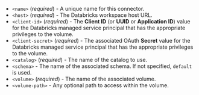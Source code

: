 - `<name>` (_required_) - A unique name for this connector.
- `<host>` (_required_) - The Databricks workspace host URL.
- `<client-id>` (_required_) - The **Client ID** (or **UUID** or **Application ID**) value for the Databricks managed service principal that has the appropriate privileges to the volume.
- `<client-secret>` (_required_) - The associated OAuth **Secret** value for the Databricks managed service principal that has the appropriate privileges to the volume.
- `<catalog>` (_required_) - The name of the catalog to use.
- `<schema>` - The name of the associated schema. If not specified, `default` is used.
- `<volume>` (_required_) - The name of the associated volume.
- `<volume-path>` - Any optional path to access within the volume.